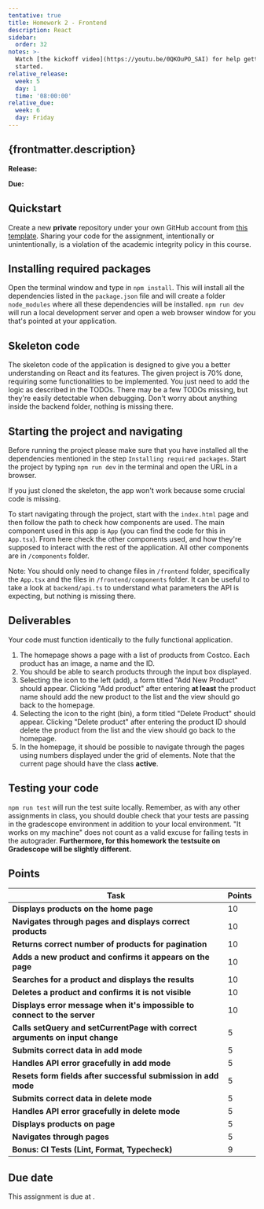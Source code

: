 ```yaml
---
tentative: true
title: Homework 2 - Frontend
description: React
sidebar:
  order: 32
notes: >-
  Watch [the kickoff video](https://youtu.be/0QKOuPO_SAI) for help getting
  started.
relative_release:
  week: 5
  day: 1
  time: '08:00:00'
relative_due:
  week: 6
  day: Friday
---
```




## {frontmatter.description}

**Release:** <DueDate relativeDate={frontmatter.relative_release}  />

**Due:** <DueDate relativeDate={frontmatter.relative_due} />

## Quickstart

Create a new **private** repository under your own GitHub account
from [this template](https://github.com/swad-cs-uic/homework2-f24). Sharing your
code for the assignment, intentionally or unintentionally, is a violation of the
academic integrity policy in this course.

<Aside>
  <Fragment set:html={marked(frontmatter.notes)} />
</Aside>

## Installing required packages

Open the terminal window and type in `npm install`. This will install all the dependencies listed in the `package.json` file and will create a folder `node_modules` where all these dependencies will be installed. `npm run dev` will run a local development server and open a web browser window for you that's pointed at your application.

## Skeleton code

The skeleton code of the application is designed to give you a better understanding on React and its features. The given project is 70% done, requiring some functionalities to be implemented. You just need to add the logic as described in the TODOs. There may be a few TODOs missing, but they're easily detectable when debugging.
Don't worry about anything inside the backend folder, nothing is missing there.

## Starting the project and navigating

Before running the project please make sure that you have installed all the dependencies mentioned in the step `Installing required packages`. Start the project by typing `npm run dev` in the terminal and open the URL in a browser.

If you just cloned the skeleton, the app won't work because some crucial code is missing.

To start navigating through the project, start with the `index.html` page and then follow the path to check how components are used. The main component used in this app is `App` (you can find the code for this in `App.tsx`). From here check the other components used, and how they're supposed to interact with the rest of the application. All other components are in `/components` folder.

Note: You should only need to change files in `/frontend` folder, specifically the `App.tsx` and the files in `/frontend/components` folder. It can be useful to take a look at `backend/api.ts` to understand what parameters the API is expecting, but nothing is missing there.

## Deliverables

Your code must function identically to the fully functional application.

1. The homepage shows a page with a list of products from Costco. Each product has an image, a name and the ID.
2. You should be able to search products through the input box displayed.
3. Selecting the icon to the left (add), a form titled "Add New Product" should appear. Clicking "Add product" after entering **at least** the product name should add the new product to the list and the view should go back to the homepage.
4. Selecting the icon to the right (bin), a form titled "Delete Product" should appear. Clicking "Delete product" after entering the product ID should delete the product from the list and the view should go back to the homepage.
5. In the homepage, it should be possible to navigate through the pages using numbers displayed under the grid of elements. Note that the current page should have the class **active**.

## Testing your code

`npm run test` will run the test suite locally. Remember, as with any other
assignments in class, you should double check that your tests are passing in the
gradescope environment in addition to your local environment. "It works on my
machine" does not count as a valid excuse for failing tests in the autograder. **Furthermore, for this homework the testsuite on Gradescope will be slightly different.**

## Points

| Task                                                                         | Points |
| ---------------------------------------------------------------------------- | ------ |
| **Displays products on the home page**                                       | 10     |
| **Navigates through pages and displays correct products**                    | 10     |
| **Returns correct number of products for pagination**                        | 10     |
| **Adds a new product and confirms it appears on the page**                   | 10     |
| **Searches for a product and displays the results**                          | 10     |
| **Deletes a product and confirms it is not visible**                         | 10     |
| **Displays error message when it's impossible to connect to the server**     | 10     |
| **Calls setQuery and setCurrentPage with correct arguments on input change** | 5      |
| **Submits correct data in add mode**                                         | 5      |
| **Handles API error gracefully in add mode**                                 | 5      |
| **Resets form fields after successful submission in add mode**               | 5      |
| **Submits correct data in delete mode**                                      | 5      |
| **Handles API error gracefully in delete mode**                              | 5      |
| **Displays products on page**                                                | 5      |
| **Navigates through pages**                                                  | 5      |
| **Bonus: CI Tests (Lint, Format, Typecheck)**                                | 9      |

## Due date

This assignment is due at <DueDate relativeDate={frontmatter.relative_due} />.

